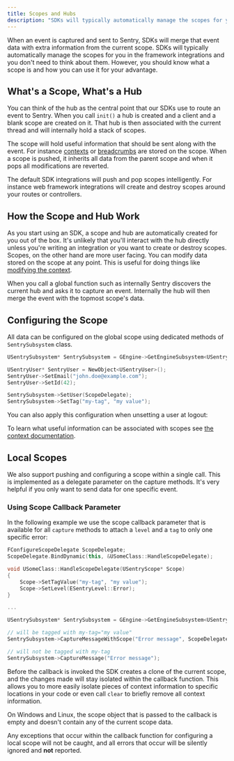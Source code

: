 ```yaml
---
title: Scopes and Hubs
description: "SDKs will typically automatically manage the scopes for you in the framework integrations. Learn what a scope is and how you can use it to your advantage."
---
```


When an event is captured and sent to Sentry, SDKs will merge that event data with extra
information from the current scope. SDKs will typically automatically manage the scopes
for you in the framework integrations and you don't need to think about them. However,
you should know what a scope is and how you can use it for your advantage.

## What's a Scope, What's a Hub

You can think of the hub as the central point that our SDKs use to route an
event to Sentry. When you call `init()` a hub is created and a client and a
blank scope are created on it. That hub is then associated with the current
thread and will internally hold a stack of scopes.

The scope will hold useful information that should be sent along with the
event. For instance [contexts](../context/) or
[breadcrumbs](../breadcrumbs/) are stored on
the scope. When a scope is pushed, it inherits all data from the parent scope
and when it pops all modifications are reverted.

The default SDK integrations will push and pop scopes intelligently. For
instance web framework integrations will create and destroy scopes around your
routes or controllers.

## How the Scope and Hub Work

As you start using an SDK, a scope and hub are automatically created for you out
of the box. It's unlikely that you'll interact with the hub directly unless you're
writing an integration or you want to create or destroy scopes. Scopes, on the
other hand are more user facing. You can modify data stored on the scope at any point.
This is useful for doing things like [modifying the context](../context/).

When you call a global function such as <PlatformIdentifier name="capture-event" /> internally Sentry
discovers the current hub and asks it to capture an event. Internally the hub will
then merge the event with the topmost scope's data.

## Configuring the Scope

All data can be configured on the global scope using dedicated methods of `SentrySubsystem` class.

```cpp
USentrySubsystem* SentrySubsystem = GEngine->GetEngineSubsystem<USentrySubsystem>();

USentryUser* SentryUser = NewObject<USentryUser>();
SentryUser->SetEmail("john.doe@example.com");
SentryUser->SetId(42);

SentrySubsystem->SetUser(ScopeDelegate);
SentrySubsystem->SetTag("my-tag", "my value");
```

You can also apply this configuration when unsetting a user at logout:

<PlatformContent includePath="enriching-events/unset-user" />

To learn what useful information can be associated with scopes see
[the context documentation](../context/).

## Local Scopes

We also support pushing and configuring a scope within a single call. This is implemented as a delegate parameter on the capture methods. It's very helpful if you only want to send data for one specific event.

### Using Scope Callback Parameter

In the following example we use the scope callback parameter that is available for all `capture` methods to attach a `level` and a `tag` to only one specific error:

```cpp
FConfigureScopeDelegate ScopeDelegate;
ScopeDelegate.BindDynamic(this, &USomeClass::HandleScopeDelegate);

void USomeClass::HandleScopeDelegate(USentryScope* Scope)
{
    Scope->SetTagValue("my-tag", "my value");
    Scope->SetLevel(ESentryLevel::Error);
}

...

USentrySubsystem* SentrySubsystem = GEngine->GetEngineSubsystem<USentrySubsystem>();

// will be tagged with my-tag="my value"
SentrySubsystem->CaptureMessageWithScope("Error message", ScopeDelegate);

// will not be tagged with my-tag
SentrySubsystem->CaptureMessage("Error message");
```

Before the callback is invoked the SDK creates a clone of the current scope, and the changes
made will stay isolated within the callback function. This allows you to
more easily isolate pieces of context information to specific locations in your code or
even call `clear` to briefly remove all context information.

<Alert>

On Windows and Linux, the scope object that is passed to the callback is empty and doesn't contain any of the current scope data.

</Alert>

<Alert title="Important">

Any exceptions that occur within the callback function for configuring a local scope will not be
caught, and all errors that occur will be silently ignored and **not** reported.

</Alert>
